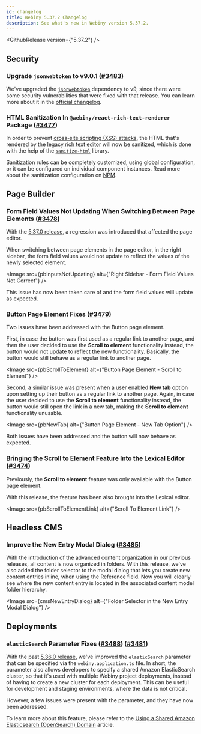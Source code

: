 ```yaml
---
id: changelog
title: Webiny 5.37.2 Changelog
description: See what's new in Webiny version 5.37.2.
---
```



<GithubRelease version={"5.37.2"} />

## Security

### Upgrade `jsonwebtoken` to v9.0.1 ([#3483](https://github.com/webiny/webiny-js/pull/3483))

We've upgraded the [`jsonwebtoken`](https://www.npmjs.com/package/jsonwebtoken) dependency to v9, since there were some security vulnerabilities that were fixed with that release. You can learn more about it in the [official changelog](https://github.com/auth0/node-jsonwebtoken/blob/master/CHANGELOG.md#security-fixes).

### HTML Sanitization In `@webiny/react-rich-text-renderer` Package ([#3477](https://github.com/webiny/webiny-js/pull/3477))
 
In order to prevent [cross-site scripting (XSS) attacks](https://en.wikipedia.org/wiki/Cross-site_scripting), the HTML that's rendered by the [legacy rich text editor](/docs/{exact:5.37.x}/headless-cms/integrations/legacy-render-rich-text-content) will now be sanitized, which is done with the help of the [`sanitize-html`](https://www.npmjs.com/package/sanitize-html) library. 

Sanitization rules can be completely customized, using global configuration, or it can be configured on 
individual component instances. Read more about the sanitization configuration on [NPM](https://www.npmjs.com/package/@webiny/react-rich-text-renderer).

## Page Builder

### Form Field Values Not Updating When Switching Between Page Elements ([#3478](https://github.com/webiny/webiny-js/pull/3478))

With the [5.37.0 release](/docs/release-notes/5.37.0/changelog), a regression was introduced that affected the page editor.

When switching between page elements in the page editor, in the right sidebar, the form field values would not update to reflect the values of the newly selected element.

<Image src={pbInputsNotUpdating} alt={"Right Sidebar - Form Field Values Not Correct"} />

This issue has now been taken care of and the form field values will update as expected.

### Button Page Element Fixes ([#3479](https://github.com/webiny/webiny-js/pull/3479))

Two issues have been addressed with the Button page element.

First, in case the button was first used as a regular link to another page, and then the user decided to use the **Scroll to element** functionality instead, the button would not update to reflect the new functionality. Basically, the button would still behave as a regular link to another page.

<Image src={pbScrollToElement} alt={"Button Page Element - Scroll to Element"} />

Second, a similar issue was present when a user enabled **New tab** option upon setting up their button as a regular link to another page. Again, in case the user decided to use the **Scroll to element** functionality instead, the button would still open the link in a new tab, making the **Scroll to element** functionality unusable.

<Image src={pbNewTab} alt={"Button Page Element - New Tab Option"} />

Both issues have been addressed and the button will now behave as expected.

### Bringing the Scroll to Element Feature Into the Lexical Editor ([#3474](https://github.com/webiny/webiny-js/pull/3474))

Previously, the **Scroll to element** feature was only available with the Button page element.

With this release, the feature has been also brought into the Lexical editor.

<Image src={pbScrollToElementLink} alt={"Scroll To Element Link"} />

## Headless CMS

### Improve the New Entry Modal Dialog ([#3485](https://github.com/webiny/webiny-js/pull/3485))

With the introduction of the advanced content organization in our previous releases, all content is now organized in folders. With this release, we've also added the folder selector to the modal dialog that lets you create new content entries inline, when using the Reference field. Now you will clearly see where the new content entry is located in the associated content model folder hierarchy.

<Image src={cmsNewEntryDialog} alt={"Folder Selector in the New Entry Modal Dialog"} />

## Deployments

### `elasticSearch` Parameter Fixes ([#3488](https://github.com/webiny/webiny-js/pull/3488)) ([#3481](https://github.com/webiny/webiny-js/pull/3481))

With the past [5.36.0 release](/docs/release-notes/5.36.0/changelog#configure-a-shared-elastic-search-domain-via-webiny-application-ts-3308), we've improved the `elasticSearch` parameter that can be specified via the `webiny.application.ts` file. In short, the parameter also allows developers to specify a shared Amazon ElasticSearch cluster, so that it's used with multiple Webiny project deployments, instead of having to create a new cluster for each deployment. This can be useful for development and staging environments, where the data is not critical.

However, a few issues were present with the parameter, and they have now been addressed.

<Alert type="info">

  To learn more about this feature, please refer to the [Using a Shared Amazon Elasticsearch (OpenSearch) Domain](/docs/{exact:5.37.x}/infrastructure/basics/modify-cloud-infrastructure#using-a-shared-amazon-elasticsearch-open-search-domain) article.

</Alert>

